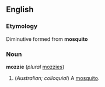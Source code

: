 ==English==
===Etymology===
Diminutive formed from '''mosquito'''

===Noun===
'''mozzie''' (''plural'' [[mozzies]])
# (''Australian; colloquial'') A [[mosquito]].